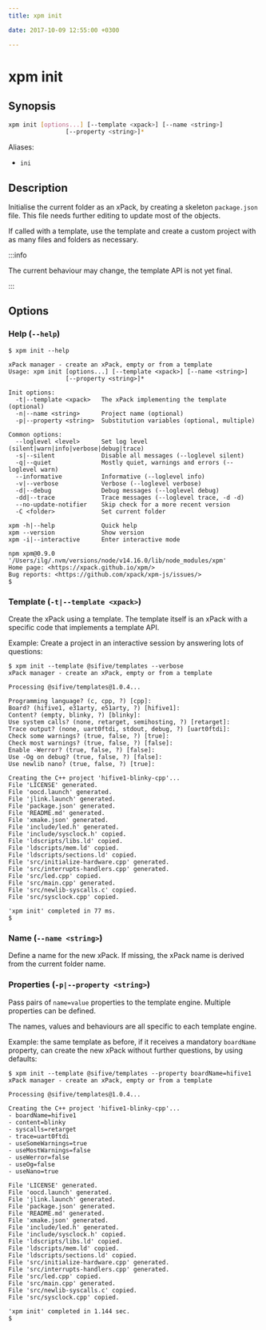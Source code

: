 ```yaml
---
title: xpm init

date: 2017-10-09 12:55:00 +0300

---
```


# xpm init

## Synopsis

```sh
xpm init [options...] [--template <xpack>] [--name <string>]
                [--property <string>]*
```

Aliases:

- `ini`

## Description

Initialise the current folder as an xPack, by creating a skeleton
`package.json` file. This file needs further editing to update most
of the objects.

If called with a template, use the template and create a custom
project with as many files and folders as necessary.

:::info

The current behaviour may change,
the template API is not yet final.

:::


## Options

### Help (`--help`)

```console
$ xpm init --help

xPack manager - create an xPack, empty or from a template
Usage: xpm init [options...] [--template <xpack>] [--name <string>]
                [--property <string>]*

Init options:
  -t|--template <xpack>   The xPack implementing the template (optional)
  -n|--name <string>      Project name (optional)
  -p|--property <string>  Substitution variables (optional, multiple)

Common options:
  --loglevel <level>      Set log level (silent|warn|info|verbose|debug|trace)
  -s|--silent             Disable all messages (--loglevel silent)
  -q|--quiet              Mostly quiet, warnings and errors (--loglevel warn)
  --informative           Informative (--loglevel info)
  -v|--verbose            Verbose (--loglevel verbose)
  -d|--debug              Debug messages (--loglevel debug)
  -dd|--trace             Trace messages (--loglevel trace, -d -d)
  --no-update-notifier    Skip check for a more recent version
  -C <folder>             Set current folder

xpm -h|--help             Quick help
xpm --version             Show version
xpm -i|--interactive      Enter interactive mode

npm xpm@0.9.0 '/Users/ilg/.nvm/versions/node/v14.16.0/lib/node_modules/xpm'
Home page: <https://xpack.github.io/xpm/>
Bug reports: <https://github.com/xpack/xpm-js/issues/>
$
```

### Template (`-t|--template <xpack>`)

Create the xPack using a template. The template itself is an xPack
with a specific code that implements a template API.

Example: Create a project in an interactive session by answering
lots of questions:

```console
$ xpm init --template @sifive/templates --verbose
xPack manager - create an xPack, empty or from a template

Processing @sifive/templates@1.0.4...

Programming language? (c, cpp, ?) [cpp]:
Board? (hifive1, e31arty, e51arty, ?) [hifive1]:
Content? (empty, blinky, ?) [blinky]:
Use system calls? (none, retarget, semihosting, ?) [retarget]:
Trace output? (none, uart0ftdi, stdout, debug, ?) [uart0ftdi]:
Check some warnings? (true, false, ?) [true]:
Check most warnings? (true, false, ?) [false]:
Enable -Werror? (true, false, ?) [false]:
Use -Og on debug? (true, false, ?) [false]:
Use newlib nano? (true, false, ?) [true]:

Creating the C++ project 'hifive1-blinky-cpp'...
File 'LICENSE' generated.
File 'oocd.launch' generated.
File 'jlink.launch' generated.
File 'package.json' generated.
File 'README.md' generated.
File 'xmake.json' generated.
File 'include/led.h' generated.
File 'include/sysclock.h' copied.
File 'ldscripts/libs.ld' copied.
File 'ldscripts/mem.ld' copied.
File 'ldscripts/sections.ld' copied.
File 'src/initialize-hardware.cpp' generated.
File 'src/interrupts-handlers.cpp' generated.
File 'src/led.cpp' copied.
File 'src/main.cpp' generated.
File 'src/newlib-syscalls.c' copied.
File 'src/sysclock.cpp' copied.

'xpm init' completed in 77 ms.
$
```

### Name (`--name <string>`)

Define a name for the new xPack. If missing, the xPack name is
derived from the current folder name.

### Properties (`-p|--property <string>`)

Pass pairs of `name=value` properties to the template engine. Multiple
properties can be defined.

The names, values and behaviours are all specific to each template engine.

Example: the same template as before, if it receives a mandatory
`boardName` property,
can create the new xPack without further questions, by using defaults:

```console
$ xpm init --template @sifive/templates --property boardName=hifive1
xPack manager - create an xPack, empty or from a template

Processing @sifive/templates@1.0.4...

Creating the C++ project 'hifive1-blinky-cpp'...
- boardName=hifive1
- content=blinky
- syscalls=retarget
- trace=uart0ftdi
- useSomeWarnings=true
- useMostWarnings=false
- useWerror=false
- useOg=false
- useNano=true

File 'LICENSE' generated.
File 'oocd.launch' generated.
File 'jlink.launch' generated.
File 'package.json' generated.
File 'README.md' generated.
File 'xmake.json' generated.
File 'include/led.h' generated.
File 'include/sysclock.h' copied.
File 'ldscripts/libs.ld' copied.
File 'ldscripts/mem.ld' copied.
File 'ldscripts/sections.ld' copied.
File 'src/initialize-hardware.cpp' generated.
File 'src/interrupts-handlers.cpp' generated.
File 'src/led.cpp' copied.
File 'src/main.cpp' generated.
File 'src/newlib-syscalls.c' copied.
File 'src/sysclock.cpp' copied.

'xpm init' completed in 1.144 sec.
$
```
